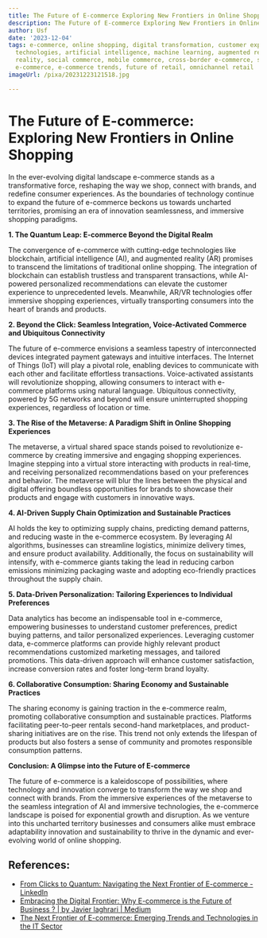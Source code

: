 ```yaml
---
title: The Future of E-commerce Exploring New Frontiers in Online Shopping
description: The Future of E-commerce Exploring New Frontiers in Online Shopping
author: Usf
date: '2023-12-04'
tags: e-commerce, online shopping, digital transformation, customer experience, emerging
  technologies, artificial intelligence, machine learning, augmented reality, virtual
  reality, social commerce, mobile commerce, cross-border e-commerce, sustainable
  e-commerce, e-commerce trends, future of retail, omnichannel retail
imageUrl: /pixa/20231223121518.jpg

---
```

# **The Future of E-commerce:  Exploring New Frontiers in  Online Shopping**

In the ever-evolving digital landscape e-commerce stands as a transformative force,  reshaping the way we shop, connect with brands, and redefine consumer experiences. As the boundaries of technology continue to expand the future of e-commerce beckons us towards uncharted territories, promising an era  of innovation seamlessness, and immersive shopping paradigms.

**1. The  Quantum  Leap: E-commerce Beyond the Digital Realm**

The convergence  of  e-commerce with cutting-edge technologies like blockchain, artificial  intelligence (AI), and augmented reality (AR) promises to  transcend the limitations of traditional  online shopping. The integration of blockchain can establish trustless and transparent transactions, while AI-powered personalized recommendations can elevate the customer experience to unprecedented levels. Meanwhile, AR/VR technologies offer immersive shopping experiences, virtually transporting consumers into the heart  of brands and products.

**2. Beyond the Click: Seamless Integration, Voice-Activated Commerce  and Ubiquitous Connectivity**

The future of e-commerce envisions  a seamless tapestry of  interconnected devices integrated payment gateways and intuitive interfaces. The Internet  of Things (IoT)  will play a pivotal role, enabling devices to communicate with each other and facilitate effortless transactions. Voice-activated assistants will  revolutionize shopping, allowing consumers to interact with e-commerce  platforms using natural language. Ubiquitous connectivity, powered by 5G networks and beyond will ensure  uninterrupted shopping experiences, regardless of location or time.

**3. The  Rise of the  Metaverse: A Paradigm Shift in Online Shopping Experiences**

The metaverse, a virtual shared space stands poised to revolutionize e-commerce  by creating immersive and engaging shopping experiences. Imagine stepping into a virtual store  interacting with products in real-time, and receiving personalized recommendations based on  your preferences  and behavior. The metaverse will blur the  lines  between the physical and digital  offering boundless  opportunities for brands to showcase their products  and engage with customers in innovative ways.

**4. AI-Driven Supply Chain Optimization and Sustainable Practices**

AI holds the key to optimizing supply chains, predicting demand  patterns, and reducing waste in the  e-commerce ecosystem. By leveraging AI algorithms, businesses can streamline  logistics, minimize delivery  times, and ensure product availability. Additionally, the focus on sustainability will intensify, with e-commerce giants taking the lead in reducing carbon emissions minimizing packaging waste and adopting eco-friendly  practices throughout the supply chain.

**5. Data-Driven Personalization: Tailoring Experiences to Individual Preferences**

Data analytics has become an indispensable tool in e-commerce, empowering businesses to  understand  customer  preferences, predict buying patterns, and tailor personalized experiences. Leveraging customer data, e-commerce platforms can provide highly relevant product  recommendations customized marketing messages, and tailored promotions. This data-driven approach will enhance customer satisfaction, increase  conversion rates and foster long-term brand loyalty.

**6. Collaborative Consumption: Sharing  Economy and Sustainable Practices**

The sharing economy is  gaining  traction in the e-commerce realm, promoting collaborative consumption and  sustainable practices. Platforms facilitating peer-to-peer rentals  second-hand  marketplaces, and product-sharing  initiatives are  on the rise. This trend  not only extends the lifespan of products but  also fosters a  sense  of community and promotes responsible consumption patterns.

**Conclusion: A Glimpse into the Future of E-commerce**

The future of e-commerce is a kaleidoscope of possibilities, where technology and innovation converge to transform the way we shop  and connect with brands. From the immersive experiences of the metaverse to the seamless integration of AI and immersive technologies, the e-commerce landscape is poised for exponential growth and disruption. As we venture into this uncharted territory businesses and consumers  alike must embrace adaptability innovation and sustainability to thrive in the dynamic and ever-evolving world of online shopping.

## References:
- [From Clicks to Quantum: Navigating the Next Frontier of E-commerce - LinkedIn](https://www.linkedin.com/pulse/from-clicks-quantum-navigating-next-frontier-e-commerce)
- [Embracing the Digital Frontier: Why E-commerce is the Future of Business ? | by Javier laghrari | Medium](https://medium.com/@laghrari10/embracing-the-digital-frontier-why-e-commerce-is-the-future-of-business-6297d08c95b7)
- [The Next Frontier of E-commerce: Emerging Trends and Technologies in the IT Sector](https://www.linkedin.com/pulse/next-frontier-e-commerce-emerging-trends-technologies-sector-onviqa)
